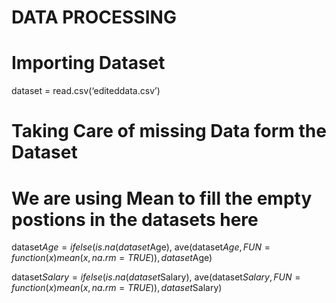 # DATA PROCESSING 

# Importing Dataset
dataset = read.csv('editeddata.csv')

# Taking Care of missing Data form the Dataset 
# We are using Mean to fill the empty postions in the datasets here
dataset$Age = ifelse(is.na(dataset$Age),
                     ave(dataset$Age, FUN = function(x) mean(x, na.rm = TRUE)),
                     dataset$Age)
                     

dataset$Salary = ifelse(is.na(dataset$Salary),
                     ave(dataset$Salary, FUN = function(x) mean(x, na.rm = TRUE)),
                     dataset$Salary)
